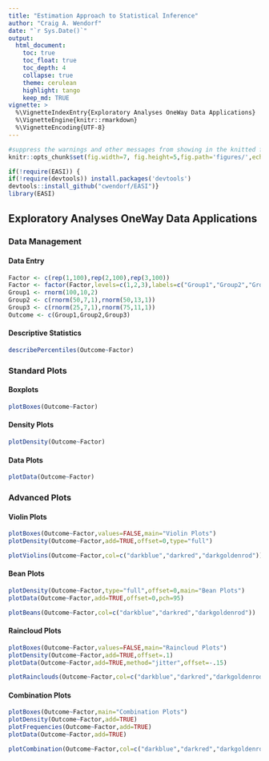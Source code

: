 ```yaml
---
title: "Estimation Approach to Statistical Inference"
author: "Craig A. Wendorf"
date: "`r Sys.Date()`"
output:
  html_document:
    toc: true
    toc_float: true
    toc_depth: 4
    collapse: true
    theme: cerulean
    highlight: tango
    keep_md: TRUE
vignette: >
  %\VignetteIndexEntry{Exploratory Analyses OneWay Data Applications}
  %\VignetteEngine{knitr::rmarkdown}
  %\VignetteEncoding{UTF-8}
---
```


```r
#suppress the warnings and other messages from showing in the knitted file.
knitr::opts_chunk$set(fig.width=7, fig.height=5,fig.path='figures/',echo=TRUE,warning=FALSE,message=FALSE)
```

```r
if(!require(EASI)) {
if(!require(devtools)) install.packages('devtools')
devtools::install_github("cwendorf/EASI")}
library(EASI)
```

## Exploratory Analyses OneWay Data Applications

### Data Management

#### Data Entry

```r
Factor <- c(rep(1,100),rep(2,100),rep(3,100))
Factor <- factor(Factor,levels=c(1,2,3),labels=c("Group1","Group2","Group3"))
Group1 <- rnorm(100,10,2)
Group2 <- c(rnorm(50,7,1),rnorm(50,13,1))
Group3 <- c(rnorm(25,7,1),rnorm(75,11,1))
Outcome <- c(Group1,Group2,Group3)
```

#### Descriptive Statistics

```r
describePercentiles(Outcome~Factor)
```

### Standard Plots

#### Boxplots

```r
plotBoxes(Outcome~Factor)
```

#### Density Plots

```r
plotDensity(Outcome~Factor)
```

####  Data Plots

```r
plotData(Outcome~Factor)
```

### Advanced Plots

#### Violin Plots

```r
plotBoxes(Outcome~Factor,values=FALSE,main="Violin Plots")
plotDensity(Outcome~Factor,add=TRUE,offset=0,type="full")
```

```r
plotViolins(Outcome~Factor,col=c("darkblue","darkred","darkgoldenrod"))
```

#### Bean Plots

```r
plotDensity(Outcome~Factor,type="full",offset=0,main="Bean Plots")
plotData(Outcome~Factor,add=TRUE,offset=0,pch=95)
```

```r
plotBeans(Outcome~Factor,col=c("darkblue","darkred","darkgoldenrod"))
```

#### Raincloud Plots

```r
plotBoxes(Outcome~Factor,values=FALSE,main="Raincloud Plots")
plotDensity(Outcome~Factor,add=TRUE,offset=.1)
plotData(Outcome~Factor,add=TRUE,method="jitter",offset=-.15)
```

```r
plotRainclouds(Outcome~Factor,col=c("darkblue","darkred","darkgoldenrod"))
```

#### Combination Plots

```r
plotBoxes(Outcome~Factor,main="Combination Plots")
plotDensity(Outcome~Factor,add=TRUE)
plotFrequencies(Outcome~Factor,add=TRUE)
plotData(Outcome~Factor,add=TRUE)
```

```r
plotCombination(Outcome~Factor,col=c("darkblue","darkred","darkgoldenrod"))
```
